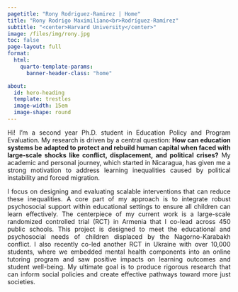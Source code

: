 ```yaml
---
pagetitle: "Rony Rodriguez-Ramirez | Home"
title: "Rony Rodrigo Maximiliano<br>Rodríguez-Ramírez"
subtitle: "<center>Harvard University</center>"
image: /files/img/rony.jpg
toc: false
page-layout: full
format:
  html:
    quarto-template-params:
      banner-header-class: "home"

about:
  id: hero-heading
  template: trestles
  image-width: 15em
  image-shape: round  
---
```


<div style="text-align: justify">

Hi! I'm a second year Ph.D. student in Education Policy and Program Evaluation. My research is driven by a central question: **How can education systems be adapted to protect and rebuild human capital when faced with large-scale shocks like conflict, displacement, and political crises?** My academic and personal journey, which started in Nicaragua, has given me a strong motivation to address learning inequalities caused by political instability and forced migration.

I focus on designing and evaluating scalable interventions that can reduce these inequalities. A core part of my approach is to integrate robust psychosocial support within educational settings to ensure all children can learn effectively. The centerpiece of my current work is a large-scale randomized controlled trial (RCT) in Armenia that I co-lead across 450 public schools. This project is designed to meet the educational and psychosocial needs of children displaced by the Nagorno-Karabakh conflict. I also recently co-led another RCT in Ukraine with over 10,000 students, where we embedded mental health components into an online tutoring program and saw positive impacts on learning outcomes and student well-being. My ultimate goal is to produce rigorous research that can inform social policies and create effective pathways toward more just societies.

</div>